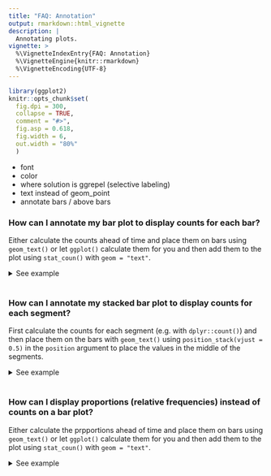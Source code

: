 ```yaml
---
title: "FAQ: Annotation"
output: rmarkdown::html_vignette
description: |
  Annotating plots.
vignette: >
  %\VignetteIndexEntry{FAQ: Annotation}
  %\VignetteEngine{knitr::rmarkdown}
  %\VignetteEncoding{UTF-8}
---
```


```{=html}
<style>
  .content h3 {
    margin-top: -30px !important;
  }
  
  details {
    margin-bottom: 40px;
  }
</style>
```
```r
library(ggplot2)
knitr::opts_chunk$set(
  fig.dpi = 300, 
  collapse = TRUE, 
  comment = "#>",
  fig.asp = 0.618,
  fig.width = 6,
  out.width = "80%"
  )
```

  - font
  - color
  - where solution is ggrepel (selective labeling)
  - text instead of geom_point
  - annotate bars / above bars

### How can I annotate my bar plot to display counts for each bar?

Either calculate the counts ahead of time and place them on bars using `geom_text()` or let `ggplot()` calculate them for you and then add them to the plot using `stat_coun()` with `geom = "text"`.

<details>

<summary>See example</summary>

Suppose you have the following bar plot and you want to add the number of cars that fall into each `drv` level on their respective bars.

```r
ggplot(mpg, aes(x = drv)) +
  geom_bar()
```

One option is to calculate the counts with `dplyr::count()` and then pass them to the `label` mapping in `geom_text()`.
Note that we expanded the y axis limit to get the numbers to fit on the plot.

```r
mpg %>%
  dplyr::count(drv) %>%
  ggplot(aes(x = drv, y = n)) +
  geom_col() +
  geom_text(aes(label = n), vjust = -0.5) +
  coord_cartesian(ylim = c(0, 110))
```

Another option is to let `ggplot()` do the counting for you, and access these counts with `..count..` that is mapped to the labels to be placed on the plot with `stat_count()`.

```r
ggplot(mpg, aes(x = drv)) +
  geom_bar() + 
  stat_count(geom = "text", aes(label = ..count..), vjust = -0.5) +
  coord_cartesian(ylim = c(0, 110))
```

</details>

### How can I annotate my stacked bar plot to display counts for each segment?

First calculate the counts for each segment (e.g. with `dplyr::count()`) and then place them on the bars with `geom_text()` using `position_stack(vjust = 0.5)` in the `position` argument to place the values in the middle of the segments.

<details>

<summary>See example</summary>

Suppose you have the following stacked bar plot.

```r
ggplot(mpg, aes(x = class, fill = drv)) +
  geom_bar()
```

You can first calculate the counts for each segment with `dplyr::count()`, which will place these values in a column called `n`.

```r
mpg %>%
  count(class, drv) 
```

You can then pass this result directly to `ggplot()`, draw the segments with appropriate heights with `y = n` in the `aes`thetic mapping and `geom_col()` to draw the bars, and finally place the counts on the plot with `geom_text()`.

```r
mpg %>%
  count(class, drv) %>%
  ggplot(aes(x = class, fill = drv, y = n)) +
  geom_col() +
  geom_text(aes(label = n), size = 3, position = position_stack(vjust = 0.5))
```

</details>

### How can I display proportions (relative frequencies) instead of counts on a bar plot?

Either calculate the prpportions ahead of time and place them on bars using `geom_text()` or let `ggplot()` calculate them for you and then add them to the plot using `stat_coun()` with `geom = "text"`.

<details>

<summary>See example</summary>

Suppose you have the following bar plot but you want to display the proportion of cars that fall into each `drv` level, instead of the count.

```r
ggplot(mpg, aes(x = drv)) +
  geom_bar()
```

One option is to calculate the proportions with `dplyr::count()` and then use `geom_col()` to draw the bars

```r
mpg %>%
  dplyr::count(drv) %>%
  mutate(prop = n / sum(n)) %>%
  ggplot(aes(x = drv, y = prop)) +
  geom_col()
```

Another option is to let `ggplot()` do the calculation of proportions for you, and access these counts with `..prop..`.
Note that we also need to the `group = 1` mapping for this option.

```r
ggplot(mpg, aes(x = drv, y = ..prop.., group = 1)) +
  geom_bar()
```

</details>

